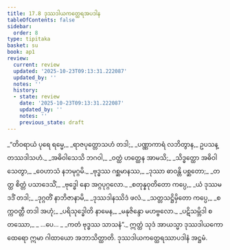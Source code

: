 ```yaml
---
title: 17.8 ဒုဿဒါယကတ္ထေရအပဒါန
tableOfContents: false
sidebar:
  order: 8
type: tipitaka
basket: su
book: ap1
review:
  current: review
  updated: '2025-10-23T09:13:31.222087'
  updated_by: ''
  notes: ''
  history:
  - state: review
    date: '2025-10-23T09:13:31.222087'
    updated_by: ''
    notes: ''
    previous_state: draft
---
```



<ReviewStatus review={frontmatter.review} showDetails={true} />

<HypothesisAnnotation frontmatter={frontmatter} />

<DynamicBreadcrumb />

<Division number="38" book="ap1" e="ch" v="20" p="205">

<Paragraph number="2484" type="verses" book="ap1">
_“တိဝရာယံ ပုရေ ရမ္မေ,_  
_ရာဇပုတ္တောသဟံ တဒါ;_  
_ပဏ္ဏာကာရံ လဘိတွာန,_  
ဥပသန္တဿဒါသဟံ._  

</Paragraph>

</Division>
<Division number="39" book="ap1" e="ch" v="20" p="205">

<Paragraph number="2485" type="verses" book="ap1">
_အဓိဝါသေသိ ဘဂဝါ,_  
_ဝတ္ထံ ဟတ္ထေန အာမသိ;_  
_သိဒ္ဓတ္ထော အဓိဝါသေတွာ,_  
_ဝေဟာသံ နဘမုဂ္ဂမိ._  

</Paragraph>

</Division>
<Division number="40" book="ap1" e="ch" v="20" p="205">

<Paragraph number="2486" type="verses" book="ap1">
_ဗုဒ္ဓဿ ဂစ္ဆမာနဿ,_  
_ဒုဿာ ဓာဝန္တိ ပစ္ဆတော;_  
_တတ္ထ စိတ္တံ ပသာဒေသိံ,_  
_ဗုဒ္ဓေါ နော အဂ္ဂပုဂ္ဂလော._  

</Paragraph>

</Division>
<Division number="41" book="ap1" e="ch" v="20" p="205">

<Paragraph number="2487" type="verses" book="ap1">
_စတုန္နဝုတိတော ကပ္ပေ,_  
_ယံ ဒုဿမဒဒိံ တဒါ;_  
_ဒုဂ္ဂတိံ နာဘိဇာနာမိ,_  
_ဒုဿဒါနဿိဒံ ဖလံ._  

</Paragraph>

</Division>
<Division number="42" book="ap1" e="ch" v="20" p="205">

<Paragraph number="2488" type="verses" book="ap1">
_သတ္တသဋ္ဌိမှိတော ကပ္ပေ,_  
_စက္ကဝတ္တီ တဒါ အဟုံ;_  
_ပရိသုဒ္ဓေါတိ နာမေန,_  
_မနုဇိန္ဒော မဟဗ္ဗလော._  

</Paragraph>

</Division>
<Division number="43" book="ap1" e="ch" v="20" p="205">

<Paragraph number="2489" type="verses" book="ap1">
_ပဋိသမ္ဘိဒါ စတဿော,_  
_ …ပေ… _  
_ကတံ ဗုဒ္ဓဿ သာသနံ”._  

</Paragraph>

<Paragraph number="2490" book="ap1">
ဣတ္ထံ သုဒံ အာယသ္မာ ဒုဿဒါယကော ထေရော ဣမာ ဂါထာယော အဘာသိတ္ထာတိ.

</Paragraph>
</Division>

<Paragraph number="2491" type="center" book="ap1">
ဒုဿဒါယကတ္ထေရဿာပဒါနံ အဋ္ဌမံ.
</Paragraph>